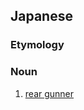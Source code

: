 ==Japanese==
{{ja-kanjitab|こう|ぶ|じゅう|しゅ}}

===Etymology===
{{compound|lang=ja|sort=こうぶじゅうしゅ|後部|tr1=kōbu|t1=rear|銃手|tr2=jūshu|t2=gunner}}

===Noun===
{{ja-noun|こうぶじゅうしゅ}}

# [[rear gunner]]